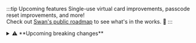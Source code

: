 :::tip Upcoming features
Single-use virtual card improvements, passcode reset improvements, and more!<br />
Check out [Swan's public roadmap](https://swanio.notion.site/Swan-Public-Roadmap-385e4b2e91b3409786a6c8e885654a22) to see what's in the works. :rocket:
:::

<details>
  <summary>⚠️ **Upcoming breaking changes**</summary>

  <div>
⚠️ Starting **June 4th**, **SEPA Direct Debit B2B** transactions used to [fund](/topics/accounts/funding/#settlement) your account or [accept payments](/topics/merchants/online/sdd/#settlement) will be booked based on the following times:

  - Initiated before **10:30** (CET/CEST): booked by **20:00** the **next** business day.
  - Initiated after **10:30** (CET/CEST): booked by **20:00** within **two** business days.

There is no change for SEPA Direct Debit Core transactions.

  </div>
</details>